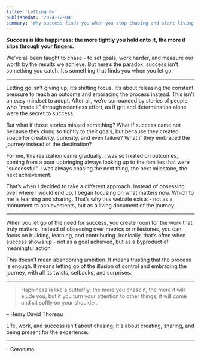 ```yaml
---
title: 'Letting Go'
publishedAt: '2024-12-04'
summary: 'Why success finds you when you stop chasing and start living the journey.'
---
```


**Success is like happiness: the more tightly you hold onto it, the more it slips through your fingers.**

We’ve all been taught to chase - to set goals, work harder, and measure our worth by the results we achieve. But here’s the paradox: success isn’t something you catch. It’s something that finds you when you let go.

---

Letting go isn’t giving up; it’s shifting focus. It’s about releasing the constant pressure to reach an outcome and embracing the process instead. This isn’t an easy mindset to adopt. After all, we’re surrounded by stories of people who “made it” through relentless effort, as if grit and determination alone were the secret to success.

But what if those stories missed something? What if success came not because they clung so tightly to their goals, but because they created space for creativity, curiosity, and even failure? What if they embraced the journey instead of the destination?

For me, this realization came gradually. I was so fixated on outcomes, coming from a poor upbringing always looking up to the families that were "successful". I was always chasing the next thing, the next milestone, the next achievement. 

That’s when I decided to take a different approach. Instead of obsessing over where I would end up, I began focusing on what matters now. Which to me is learning and sharing. That’s why this website exists - not as a monument to achievements, but as a living document of the journey.

---

When you let go of the need for success, you create room for the work that truly matters. Instead of obsessing over metrics or milestones, you can focus on building, learning, and contributing. Ironically, that’s often when success shows up - not as a goal achieved, but as a byproduct of meaningful action.

This doesn’t mean abandoning ambition. It means trusting that the process is enough. It means letting go of the illusion of control and embracing the journey, with all its twists, setbacks, and surprises.

---

> Happiness is like a butterfly; the more you chase it, the more it will elude you, but if you turn your attention to other things, it will come and sit softly on your shoulder.

– Henry David Thoreau

Life, work, and success isn't about chasing. It's about creating, sharing, and being present for the experience.

---

\- Geronimo